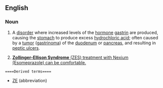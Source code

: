 ==English==

===Noun===
{{wikipedia}}
{{en-noun|sg=[[Zollinger]]-[[Ellison]] [[syndrome]]|-}}

# {{medicine}} A [[disorder]] where increased levels of the [[hormone]] [[gastrin]] are produced, causing the [[stomach]] to produce excess [[hydrochloric acid]]; often caused by a [[tumor]] ([[gastrinoma]]) of the [[duodenum]] or [[pancreas]], and resulting in [[peptic ulcer]]s.
# [http://www.buy-nexiumonline.com/ '''Zollinger-Ellison Syndrome''' (ZES) treatment with Nexium (Esomeprazole) can be comfortable.]

 ====Derived terms====
* [[ZE]] (abbreviation)